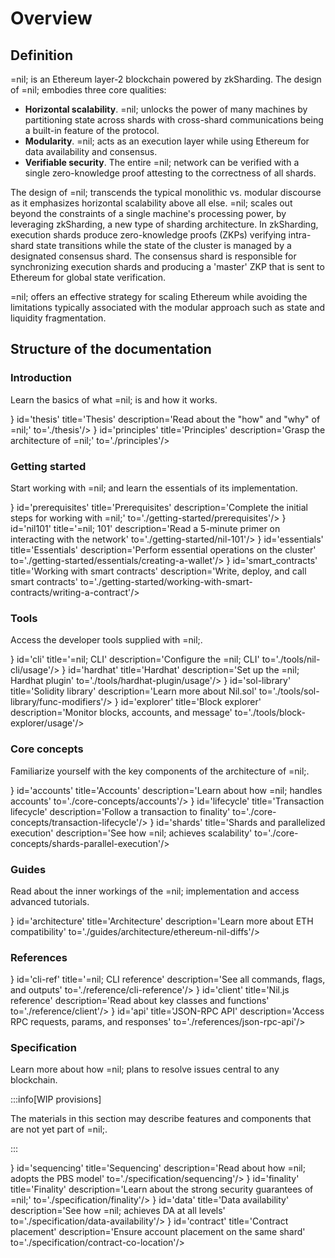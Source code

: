 
# Overview

## Definition

=nil; is an Ethereum layer-2 blockchain powered by zkSharding. The design of =nil; embodies three core qualities:

* **Horizontal scalability**. =nil; unlocks the power of many machines by partitioning state across shards with cross-shard communications being a built-in feature of the protocol.
* **Modularity**. =nil; acts as an execution layer while using Ethereum for data availability and consensus.
* **Verifiable security**. The entire =nil; network can be verified with a single zero-knowledge proof attesting to the correctness of all shards.

The design of =nil; transcends the typical monolithic vs. modular discourse as it emphasizes horizontal scalability above all else. =nil; scales out beyond the constraints of a single machine's processing power, by leveraging zkSharding, a new type of sharding architecture. In zkSharding, execution shards produce zero-knowledge proofs (ZKPs) verifying intra-shard state transitions while the state of the cluster is managed by a designated consensus shard. The consensus shard is responsible for synchronizing execution shards and producing a 'master' ZKP that is sent to Ethereum for global state verification.

=nil; offers an effective strategy for scaling Ethereum while avoiding the limitations typically associated with the modular approach such as state and liquidity fragmentation.

## Structure of the documentation

### Introduction

Learn the basics of what =nil; is and how it works.

<CardSection>
    <Card icon={<img src={Thesis}/>} id='thesis' title='Thesis' description='Read about the "how" and "why" of =nil;' to='./thesis'/>
    <Card icon={<img src={Principles}/>} id='principles' title='Principles' description='Grasp the architecture of =nil;' to='./principles'/>
</CardSection>

### Getting started

Start working with =nil; and learn the essentials of its implementation.

<CardSection>
    <Card icon={<img src={Prerequisites}/>} id='prerequisites' title='Prerequisites' description='Complete the initial steps for working with =nil;' to='./getting-started/prerequisites'/>
    <Card icon={<img src={Nil101}/>} id='nil101' title='=nil; 101' description='Read a 5-minute primer on interacting with the network' to='./getting-started/nil-101'/>
    <Card icon={<img src={Essentials}/>} id='essentials' title='Essentials' description='Perform essential operations on the cluster' to='./getting-started/essentials/creating-a-wallet'/>
    <Card icon={<img src={SmartContracts}/>} id='smart_contracts' title='Working with smart contracts' description='Write, deploy, and call smart contracts' to='./getting-started/working-with-smart-contracts/writing-a-contract'/>
</CardSection>

### Tools

Access the developer tools supplied with =nil;.

<CardSection>
    <Card icon={<img src={CLI}/>} id='cli' title='=nil; CLI' description='Configure the =nil; CLI' to='./tools/nil-cli/usage'/>
    <Card icon={<img src={Hardhat}/>} id='hardhat' title='Hardhat' description='Set up the =nil; Hardhat plugin' to='./tools/hardhat-plugin/usage'/>
    <Card icon={<img src={SolLibrary}/>} id='sol-library' title='Solidity library' description='Learn more about Nil.sol' to='./tools/sol-library/func-modifiers'/>
    <Card icon={<img src={Explorer}/>} id='explorer' title='Block explorer' description='Monitor blocks, accounts, and message' to='./tools/block-explorer/usage'/>
</CardSection>

### Core concepts

Familiarize yourself with the key components of the architecture of =nil;.

<CardSection>
    <Card icon={<img src={Accounts}/>} id='accounts' title='Accounts' description='Learn about how =nil; handles accounts' to='./core-concepts/accounts'/>
    <Card icon={<img src={Transaction}/>} id='lifecycle' title='Transaction lifecycle' description='Follow a transaction to finality' to='./core-concepts/transaction-lifecycle'/>
    <Card icon={<img src={Shards}/>} id='shards' title='Shards and parallelized execution' description='See how =nil; achieves scalability' to='./core-concepts/shards-parallel-execution'/>
</CardSection>

### Guides

Read about the inner workings of the =nil; implementation and access advanced tutorials.

<CardSection>
    <Card icon={<img src={Architecture}/>} id='architecture' title='Architecture' description='Learn more about ETH compatibility' to='./guides/architecture/ethereum-nil-diffs'/>
</CardSection>

### References

<CardSection>
    <Card icon={<img src={CLI}/>} id='cli-ref' title='=nil; CLI reference' description='See all commands, flags, and outputs' to='./reference/cli-reference'/>
    <Card icon={<img src={JS}/>} id='client' title='Nil.js reference' description='Read about key classes and functions' to='./reference/client'/>
    <Card icon={<img src={API}/>} id='api' title='JSON-RPC API' description='Access RPC requests, params, and responses' to='./references/json-rpc-api'/>
</CardSection>


### Specification

Learn more about how =nil; plans to resolve issues central to any blockchain.

:::info[WIP provisions]

The materials in this section may describe features and components that are not yet part of =nil;.

:::

<CardSection>
    <Card icon={<img src={Sequencing}/>} id='sequencing' title='Sequencing' description='Read about how =nil; adopts the PBS model' to='./specification/sequencing'/>
    <Card icon={<img src={Finality}/>} id='finality' title='Finality' description='Learn about the strong security guarantees of =nil;' to='./specification/finality'/>
    <Card icon={<img src={Data}/>} id='data' title='Data availability' description='See how =nil; achieves DA at all levels' to='./specification/data-availability'/>
    <Card icon={<img src={Contract}/>} id='contract' title='Contract placement' description='Ensure account placement on the same shard' to='./specification/contract-co-location'/>
</CardSection>
